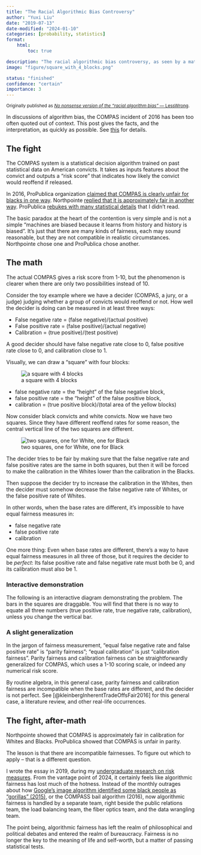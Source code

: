 ```yaml
---
title: "The Racial Algorithmic Bias Controversy"
author: "Yuxi Liu"
date: "2019-07-13"
date-modified: "2024-01-10"
categories: [probability, statistics]
format:
    html:
        toc: true

description: "The racial algorithmic bias controversy, as seen by a mathematician."
image: "figure/square_with_4_blocks.png"

status: "finished"
confidence: "certain"
importance: 3
---
```


<small>Originally published as [*No nonsense version of the "racial algorithm bias"* — LessWrong](https://www.lesswrong.com/posts/ouQNu3hhfKLBRuwR7/no-nonsense-version-of-the-racial-algorithm-bias).</small>

In discussions of algorithm bias, the COMPAS incident of 2016 has been too often quoted out of context. This post gives the facts, and the interpretation, as quickly as possible. See [this](https://web.archive.org/web/20161017154019/https://www.washingtonpost.com/news/monkey-cage/wp/2016/10/17/can-an-algorithm-be-racist-our-analysis-is-more-cautious-than-propublicas/) for details.

## The fight

The COMPAS system is a statistical decision algorithm trained on past statistical data on American convicts. It takes as inputs features about the convict and outputs a "risk score" that indicates how likely the convict would reoffend if released.

In 2016, ProPublica organization [claimed that COMPAS is clearly unfair for blacks in one way](https://www.propublica.org/article/machine-bias-risk-assessments-in-criminal-sentencing). Northpointe [replied that it is approximately fair in another way](https://www.equivant.com/response-to-propublica-demonstrating-accuracy-equity-and-predictive-parity/). ProPublica [rebukes with many statistical details](https://www.propublica.org/article/technical-response-to-northpointe) that I didn't read.

The basic paradox at the heart of the contention is very simple and is not a simple "machines are biased because it learns from history and history is biased". It's just that there are many kinds of fairness, each may sound reasonable, but they are not compatible in realistic circumstances. Northpointe chose one and ProPublica chose another. 

## The math

The actual COMPAS gives a risk score from 1-10, but the phenomenon is clearer when there are only two possibilities instead of 10.

Consider the toy example where we have a decider (COMPAS, a jury, or a judge) judging whether a group of convicts would reoffend or not. How well the decider is doing can be measured in at least three ways:

* False negative rate =  (false negative)/(actual positive)
* False positive rate = (false positive)/(actual negative)
* Calibration = (true positive)/(test positive)

A good decider should have false negative rate close to 0, false positive rate close to 0, and calibration close to 1.

Visually, we can draw a "square" with four blocks:

![a square with 4 blocks](figure/square_with_4_blocks.png)

* false negative rate = the "height" of the false negative block, 
* false positive rate = the "height" of the false positive block, 
* calibration = (true positive block)/(total area of the yellow blocks) 

Now consider black convicts and white convicts. Now we have two squares. Since they have different reoffend rates for some reason, the central vertical line of the two squares are different. 

![two squares, one for White, one for Black](figure/two_squares_black_white.png)

The decider tries to be fair by making sure that the false negative rate and false positive rates are the same in both squares, but then it will be forced to make the calibration in the Whites lower than the calibration in the Blacks.

Then suppose the decider try to increase the calibration in the Whites, then the decider must somehow decrease the false negative rate of Whites, or the false positive rate of Whites. 

In other words, when the base rates are different, it's impossible to have equal fairness measures in:

* false negative rate
* false positive rate
* calibration

One more thing: Even when base rates are different, there's a way to have equal fairness measures in all three of those, but it requires the decider to be *perfect*: Its false positive rate and false negative rate must both be 0, and its calibration must also be 1.

### Interactive demonstration

The following is an interactive diagram demonstrating the problem. The bars in the squares are draggable. You will find that there is no way to equate all three numbers (true positive rate, true negative rate, calibration), unless you change the vertical bar.

```{=html}
<div style="background-color: #FFFFFF;" id="svg-container-white"></div>

<div style="background-color: #FFFFFF;" id="svg-container-black"></div>
```

### A slight generalization

In the jargon of fairness measurement, "equal false negative rate and false positive rate" is "parity fairness"; "equal calibration" is just "calibration fairness". Parity fairness and calibration fairness can be straightforwardly generalized for COMPAS, which uses a 1-10 scoring scale, or indeed any numerical risk score.

By routine algebra, in this general case, parity fairness and calibration fairness are incompatible when the base rates are different, and the decider is not perfect. See [@kleinbergInherentTradeOffsFair2016] for this general case, a literature review, and other real-life occurrences.

## The fight, after-math

Northpointe showed that COMPAS is approximately fair in calibration for Whites and Blacks. ProPublica showed that COMPAS is unfair in parity.

The lesson is that there are incompatible fairnesses. To figure out which to apply -- that is a different question.

I wrote the essay in 2019, during my [undergraduate research on risk measures](https://yuxi-liu-wired.github.io/notes/#undergraduate-thesis). From the vantage point of 2024, it certainly feels like algorithmic fairness has lost much of the hotness. Instead of the monthly outrages about how [Google's image algorithm identified some black people as "gorillas" (2015)](https://web.archive.org/web/20230522090617/https://www.nytimes.com/2023/05/22/technology/ai-photo-labels-google-apple.html), or the COMPASS bail algorithm (2016), now algorithmic fairness is handled by a separate team, right beside the public relations team, the load balancing team, the fiber optics team, and the data wrangling team.

The point being, algorithmic fairness has left the realm of philosophical and political debates and entered the realm of bureaucracy. Fairness is no longer the key to the meaning of life and self-worth, but a matter of passing statistical tests.

```{=html}
<script src="static/d3.min.js"></script>
<script>
    function squareSVG(p_innocent_input, p_true_innocent_input, p_false_innocent_input, id) {
        // SVG setup
        let p_innocent = p_innocent_input;
        let p_true_innocent = p_true_innocent_input;
        let p_false_innocent = p_false_innocent_input;

        const width = 300; // Width of the SVG
        const height = 300; // Height of the SVG  

        const svg = d3.select(id).append('svg')
            .attr('width', width * 2)
            .attr('height', height + 40)
            .attr("viewBox", `-150 -40 600 380`)
            .style("border", "0px solid black");

        let textElement = svg.append("text")
            .attr("x", 150) // Center the text
            .attr("y", height + 20) // Position below the square
            .attr("text-anchor", "middle") // Center the text horizontally
            .text(``);

        svg.append("text").attr("x", -10).attr("y", 40).attr("text-anchor", "end").text(`judged positive`);
        svg.append("text").attr("x", -10).attr("y", 280).attr("text-anchor", "end").text(`judged negative`);
        svg.append("text").attr("x", 20).attr("y", -10).attr("text-anchor", "start").text(`actually positive`);
        svg.append("text").attr("x", 300).attr("y", -10).attr("text-anchor", "end").text(`actually negative`);

        const colorTopLeft = "#ABD2FA";
        const colorTopRight = "#3D518C";
        const colorBottomLeft = "#7692FF";
        const colorBottomRight = "#091540";

        // Append the colored rectangles before the lines so they are drawn underneath
        let regionTopLeft = svg.append("rect")
            .attr("fill", colorTopLeft);

        let regionTopRight = svg.append("rect")
            .attr("fill", colorTopRight);

        let regionBottomLeft = svg.append("rect")
            .attr("fill", colorBottomLeft);

        let regionBottomRight = svg.append("rect")
            .attr("fill", colorBottomRight);
        // Draw the square
        svg.append("rect")
            .attr("width", width)
            .attr("height", height)
            .attr("fill", "none")
            .attr("stroke", "none");

        let linecolor = "#A31621"
        let trueInnocentLine = svg.append("line")
            .attr("stroke", linecolor)
            .attr("stroke-width", 10)
            .attr("x1", 0)
            .attr("x2", p_innocent * width) // x2 should depend on p_innocent
            .attr("y1", p_true_innocent * height)
            .attr("y2", p_true_innocent * height);

        let falseInnocentLine = svg.append("line")
            .attr("stroke", linecolor)
            .attr("stroke-width", 10)
            .attr("x1", p_innocent * width) // x1 should depend on p_innocent
            .attr("x2", width)
            .attr("y1", p_false_innocent * height)
            .attr("y2", p_false_innocent * height);

        let verticalLine = svg.append("line")
            .attr("stroke", linecolor)
            .attr("stroke-width", 10)
            .attr("x1", p_innocent * width)
            .attr("x2", p_innocent * width)
            .attr("y1", 0)
            .attr("y2", height);

        // Define drag behavior
        let drag = d3.drag().on("drag", function (event, d) {
            // Determine which line is being dragged
            if (d === p_innocent) {
                p_innocent = Math.min(Math.max(event.x / width, 0), 1);
            } else if (d === p_true_innocent) {
                p_true_innocent = Math.min(Math.max(event.y / height, 0), 1);
            } else if (d === p_false_innocent) {
                p_false_innocent = Math.min(Math.max(event.y / height, 0), 1);
            }
            update(); // Update lines based on the new values
        });

        // Drag behavior for the vertical line
        function dragVerticalLine(event) {
            p_innocent = Math.min(Math.max(event.x / width, 0), 1);
            update();
        }

        // Drag behavior for the true innocent line
        function dragTrueInnocentLine(event) {
            p_true_innocent = Math.min(Math.max(event.y / height, 0), 1);
            update();
        }

        // Drag behavior for the false innocent line
        function dragFalseInnocentLine(event) {
            p_false_innocent = Math.min(Math.max(event.y / height, 0), 1);
            update();
        }

        // Apply the drag behavior
        verticalLine.call(d3.drag().on('drag', dragVerticalLine));
        trueInnocentLine.call(d3.drag().on('drag', dragTrueInnocentLine));
        falseInnocentLine.call(d3.drag().on('drag', dragFalseInnocentLine));

        // Function to update line positions
        function update() {
            verticalLine.attr("x1", p_innocent * width)
                .attr("x2", p_innocent * width);

            trueInnocentLine.attr("x2", p_innocent * width)
                .attr("y1", p_true_innocent * height)
                .attr("y2", p_true_innocent * height);

            falseInnocentLine.attr("x1", p_innocent * width)
                .attr("y1", p_false_innocent * height)
                .attr("y2", p_false_innocent * height);
            regionTopLeft.attr("x", 0)
                .attr("y", 0)
                .attr("width", p_innocent * width)
                .attr("height", p_true_innocent * height);

            regionTopRight.attr("x", p_innocent * width)
                .attr("y", 0)
                .attr("width", width - p_innocent * width)
                .attr("height", p_false_innocent * height);

            regionBottomLeft.attr("x", 0)
                .attr("y", p_true_innocent * height)
                .attr("width", p_innocent * width)
                .attr("height", height - p_true_innocent * height);

            regionBottomRight.attr("x", p_innocent * width)
                .attr("y", p_false_innocent * height)
                .attr("width", width - p_innocent * width)
                .attr("height", height - p_false_innocent * height);
            textElement.text(`true positive rate = ${p_true_innocent.toFixed(2)}, 
                            true negative rate = ${(1 - p_false_innocent).toFixed(2)}, 
                            calibration = ${((p_true_innocent * p_innocent) / (p_true_innocent * p_innocent + p_false_innocent * (1 - p_innocent))).toFixed(2)}`);
        }

        update(); // Initial update of lines

        return svg.node();
    }
    squareSVG(0.6, 0.8, 0.2, "#svg-container-white");
    squareSVG(0.4, 0.8, 0.2, "#svg-container-black");
</script>
```